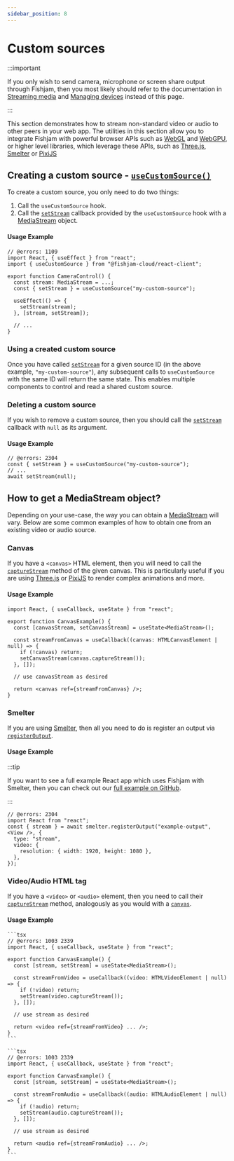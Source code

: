 ```yaml
---
sidebar_position: 8
---
```



# Custom sources

:::important

If you only wish to send camera, microphone or screen share output through Fishjam, then you most likely should refer to the documentation in [Streaming media](/react/start-streaming) and [Managing devices](/react/managing-devices) instead of this page.

:::

This section demonstrates how to stream non-standard video or audio to other peers in your web app.
The utilities in this section allow you to integrate Fishjam with powerful browser APIs such as [WebGL](https://developer.mozilla.org/en-US/docs/Web/API/WebGL_API) and [WebGPU](https://developer.mozilla.org/en-US/docs/Web/API/WebGPU_API),
or higher level libraries, which leverage these APIs, such as [Three.js](https://threejs.org/), [Smelter](https://smelter.dev) or [PixiJS](https://pixijs.com/)

## Creating a custom source - [`useCustomSource()`](/api/web/functions/useCustomSource)

To create a custom source, you only need to do two things:

1. Call the `useCustomSource` hook.
2. Call the [`setStream`](/api/web/functions/useCustomSource#setstream) callback provided by the `useCustomSource` hook with a [MediaStream](#how-to-get-a-mediastream-object) object.

#### Usage Example

```tsx
// @errors: 1109
import React, { useEffect } from "react";
import { useCustomSource } from "@fishjam-cloud/react-client";

export function CameraControl() {
  const stream: MediaStream = ...;
  const { setStream } = useCustomSource("my-custom-source");

  useEffect(() => {
    setStream(stream);
  }, [stream, setStream]);

  // ...
}
```

### Using a created custom source

Once you have called [`setStream`](/api/web/functions/useCustomSource#setstream) for a given source ID (in the above example, `"my-custom-source"`), any subsequent calls to `useCustomSource` with the same ID will return the same state.
This enables multiple components to control and read a shared custom source.

### Deleting a custom source

If you wish to remove a custom source, then you should call the [`setStream`](/api/web/functions/useCustomSource#setstream) callback with `null` as its argument.

#### Usage Example

```tsx
// @errors: 2304
const { setStream } = useCustomSource("my-custom-source");
// ...
await setStream(null);
```

## How to get a MediaStream object?

Depending on your use-case, the way you can obtain a [MediaStream](https://developer.mozilla.org/en-US/docs/Web/API/MediaStream) will vary.
Below are some common examples of how to obtain one from an existing video or audio source.

### Canvas

If you have a `<canvas>` HTML element, then you will need to call the [`captureStream`](https://developer.mozilla.org/en-US/docs/Web/API/HTMLCanvasElement/captureStream) method of the given canvas.
This is particularly useful if you are using [Three.js](https://threejs.org/) or [PixiJS](https://pixijs.com/) to render complex animations and more.

#### Usage Example

```tsx
import React, { useCallback, useState } from "react";

export function CanvasExample() {
  const [canvasStream, setCanvasStream] = useState<MediaStream>();

  const streamFromCanvas = useCallback((canvas: HTMLCanvasElement | null) => {
    if (!canvas) return;
    setCanvasStream(canvas.captureStream());
  }, []);

  // use canvasStream as desired

  return <canvas ref={streamFromCanvas} />;
}
```

### Smelter

If you are using [Smelter](https://smelter.dev), then all you need to do is register an output via [`registerOutput`](https://smelter.dev/ts-sdk/outputs/wasm-stream/).

#### Usage Example

:::tip

If you want to see a full example React app which uses Fishjam with Smelter, then you can check out our [full example on GitHub](https://github.com/fishjam-cloud/web-client-sdk/tree/main/examples/react-client/minimal-smelter).

:::

```tsx
// @errors: 2304
import React from "react";
const { stream } = await smelter.registerOutput("example-output", <View />, {
  type: "stream",
  video: {
    resolution: { width: 1920, height: 1080 },
  },
});
```

### Video/Audio HTML tag

If you have a `<video>` or `<audio>` element, then you need to call their [`captureStream`](https://developer.mozilla.org/en-US/docs/Web/API/HTMLMediaElement/captureStream) method, analogously as you would with a [`canvas`](#canvas).

#### Usage Example

<Tabs groupId="language">
  <TabItem value="video" label="Video">

    ```tsx
    // @errors: 1003 2339
    import React, { useCallback, useState } from "react";

    export function CanvasExample() {
      const [stream, setStream] = useState<MediaStream>();

      const streamFromVideo = useCallback((video: HTMLVideoElement | null) => {
        if (!video) return;
        setStream(video.captureStream());
      }, []);

      // use stream as desired

      return <video ref={streamFromVideo} ... />;
    }
    ```

  </TabItem>

  <TabItem value="audio" label="Audio">

    ```tsx
    // @errors: 1003 2339
    import React, { useCallback, useState } from "react";

    export function CanvasExample() {
      const [stream, setStream] = useState<MediaStream>();

      const streamFromAudio = useCallback((audio: HTMLAudioElement | null) => {
        if (!audio) return;
        setStream(audio.captureStream());
      }, []);

      // use stream as desired

      return <audio ref={streamFromAudio} ... />;
    }
    ```

  </TabItem>
 </Tabs>
